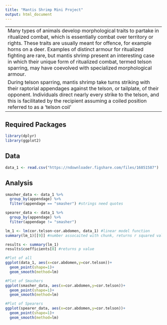 ```yaml
---
title: "Mantis Shrimp Mini Project"
output: html_document
---
```


---
Many types of animals develop morphological traits to partake in ritualized combat, which is essentially combat over territory or rights. These traits are usually meant for offence, for example horns on a deer. Examples of distinct armour for ritualized fighting are rare, but mantis shrimp present an interesting case in which their unique form of ritualized combat, termed telson sparring, may have coevolved with specialized morphological armour.
During telson sparring, mantis shrimp take turns striking with their raptorial appendages against the telson, or tailplate, of their opponent. Individuals direct nearly every strike to the telson, and this is facilitated by the recipient assuming a coiled position referred to as a ‘telson coil’
---

## Required Packages

```r
library(dplyr)
library(ggplot2)
```

## Data
```r
data_1 <- read.csv("https://ndownloader.figshare.com/files/16851587")
```

## Analysis
```r

smasher_data <- data_1 %>%
  group_by(appendage) %>%
  filter(appendage == "smasher") #strings need quotes 

spearer_data <- data_1 %>%
  group_by(appendage) %>%
  filter(appendage != "smasher")

lm_1 <- lm(cor.telson~cor.abdomen, data_1) #linear model function 
summary(lm_1)[[9]] #number assocaited with chunk, returns r squared value

results <- summary(lm_1) 
results$coefficients[8] #returns p value

#Plot of all 
ggplot(data_1, aes(x=cor.abdomen,y=cor.telson))+
  geom_point(shape=1)+
  geom_smooth(method=lm)

#Plot of Smashers
ggplot(smasher_data, aes(x=cor.abdomen,y=cor.telson))+
  geom_point(shape=1)+
  geom_smooth(method=lm)

#Plot of Spearers
ggplot(spearer_data, aes(x=cor.abdomen,y=cor.telson))+
  geom_point(shape=1)+
  geom_smooth(method=lm)
  
```



